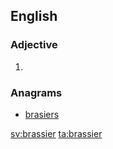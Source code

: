 ==English==

===Adjective===
{{head|en}}

# {{en-comparative of|brassy}}

===Anagrams===
* [[brasiers#English|brasiers]]

[[sv:brassier]]
[[ta:brassier]]